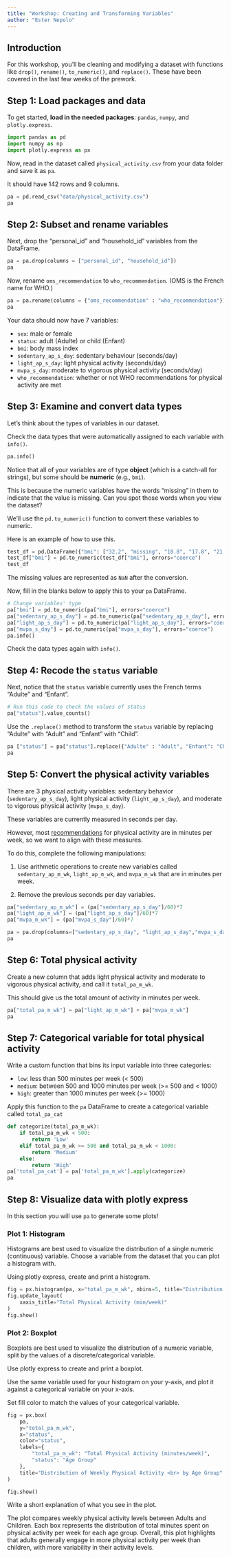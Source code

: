 ```yaml
---
title: "Workshop: Creating and Transforming Variables"
author: "Ester Nepolo"
---
```


## Introduction

For this workshop, you'll be cleaning and modifying a dataset with functions like `drop()`, `rename()`, `to_numeric()`, and `replace()`. These have been covered in the last few weeks of the prework.

## Step 1: Load packages and data

To get started, **load in the needed packages**: `pandas`, `numpy`, and `plotly.express`.

```python
import pandas as pd
import numpy as np
import plotly.express as px
```

Now, read in the dataset called `physical_activity.csv` from your data folder and save it as `pa`.

It should have 142 rows and 9 columns.

```python
pa = pd.read_csv("data/physical_activity.csv")
pa
```

## Step 2: Subset and rename variables

Next, drop the "personal_id" and "household_id" variables from the DataFrame.

```python
pa = pa.drop(columns = ["personal_id", "household_id"])
pa
```

Now, rename `oms_recommendation` to `who_recommendation`. (OMS is the French name for WHO.)

```python
pa = pa.rename(columns = {"oms_recommendation" : "who_recommendation"})
pa
```


Your data should now have 7 variables: 

- `sex`: male or female 
- `status`: adult (Adulte) or child (Enfant) 
- `bmi`: body mass index 
- `sedentary_ap_s_day`: sedentary behaviour (seconds/day) 
- `light_ap_s_day`: light physical activity (seconds/day) 
- `mvpa_s_day`: moderate to vigorous physical activity (seconds/day) 
- `who_recommendation`: whether or not WHO recommendations for physical activity are met

## Step 3: Examine and convert data types

Let's think about the types of variables in our dataset. 

Check the data types that were automatically assigned to each variable with `info()`.

```python

pa.info()
```

Notice that all of your variables are of type **object** (which is a catch-all for strings), but some    should be **numeric** (e.g., `bmi`). 

This is because the numeric variables have the words "missing" in them to indicate that the value is missing. Can you spot those words when you view the dataset?

We'll use the `pd.to_numeric()` function to convert these variables to numeric. 

Here is an example of how to use this.

```python
test_df = pd.DataFrame({"bmi": ["32.2", "missing", "18.8", "17.8", "21.1"]})
test_df["bmi"] = pd.to_numeric(test_df["bmi"], errors="coerce")
test_df
```

The missing values are represented as `NaN` after the conversion.

Now, fill in the blanks below to apply this to your `pa` DataFrame.

```python
# Change variables' type
pa["bmi"] = pd.to_numeric(pa["bmi"], errors="coerce")
pa["sedentary_ap_s_day"] = pd.to_numeric(pa["sedentary_ap_s_day"], errors="coerce")
pa["light_ap_s_day"] = pd.to_numeric(pa["light_ap_s_day"], errors="coerce")
pa["mvpa_s_day"] = pd.to_numeric(pa["mvpa_s_day"], errors="coerce")
pa.info()
```

Check the data types again with `info()`.

## Step 4: Recode the `status` variable

Next, notice that the `status` variable currently uses the French terms "Adulte" and "Enfant". 

```python
# Run this code to check the values of status
pa["status"].value_counts()
```

Use the `.replace()` method to transform the `status` variable by replacing "Adulte" with "Adult" and "Enfant" with "Child".

```python
pa ["status"] = pa["status"].replace({"Adulte" : "Adult", "Enfant": "Child"})
pa
```

## Step 5: Convert the physical activity variables

There are 3 physical activity variables: sedentary behavior (`sedentary_ap_s_day`), light physical activity (`light_ap_s_day`), and moderate to vigorous physical activity (`mvpa_s_day`). 

These variables are currently measured in seconds per day.

However, most [recommendations](https://apps.who.int/iris/bitstream/handle/10665/337001/9789240014886-eng.pdf) for physical activity are in minutes per week, so we want to align with these measures. 

To do this, complete the following manipulations:

1. Use arithmetic operations to create new variables called `sedentary_ap_m_wk`, `light_ap_m_wk`, and `mvpa_m_wk` that are in minutes per week.

2. Remove the previous seconds per day variables.

```python
pa["sedentary_ap_m_wk"] = (pa["sedentary_ap_s_day"]/60)*7
pa["light_ap_m_wk"] = (pa["light_ap_s_day"]/60)*7
pa["mvpa_m_wk"] = (pa["mvpa_s_day"]/60)*7

pa = pa.drop(columns=["sedentary_ap_s_day", "light_ap_s_day","mvpa_s_day"])
pa

```

## Step 6: Total physical activity

Create a new column that adds light physical activity and moderate to vigorous physical activity, and call it `total_pa_m_wk`. 

This should give us the total amount of activity in minutes per week. 

```python
pa["total_pa_m_wk"] = pa["light_ap_m_wk"] + pa["mvpa_m_wk"]
pa
```

## Step 7: Categorical variable for total physical activity

Write a custom function that bins its input variable into three categories:

- `low`: less than 500 minutes per week (< 500)
- `medium`: between 500 and 1000 minutes per week (>= 500 and < 1000)
- `high`: greater than 1000 minutes per week (>= 1000)

Apply this function to the `pa` DataFrame to create a categorical variable called `total_pa_cat`

```python
def categorize(total_pa_m_wk):
    if total_pa_m_wk < 500:
        return 'Low'
    elif total_pa_m_wk >= 500 and total_pa_m_wk < 1000:
        return 'Medium'
    else:
        return 'High'
pa['total_pa_cat'] = pa['total_pa_m_wk'].apply(categorize)
pa
```

## Step 8: Visualize data with plotly express

In this section you will use `pa` to generate some plots!

### Plot 1: Histogram

Histograms are best used to visualize the distribution of a single numeric (continuous) variable. Choose a variable from the dataset that you can plot a histogram with.

Using plotly express, create and print a histogram.

```python
fig = px.histogram(pa, x="total_pa_m_wk", nbins=5, title="Distribution of Total Physical Activity<br>per Week")
fig.update_layout(
    xaxis_title="Total Physical Activity (min/week)"  
)
fig.show()
```

### Plot 2: Boxplot

Boxplots are best used to visualize the distribution of a numeric variable, split by the values of a discrete/categorical variable.

Use plotly express to create and print a boxplot.

Use the same variable used for your histogram on your y-axis, and plot it against a categorical variable on your x-axis.

Set fill color to match the values of your categorical variable.

```python
fig = px.box(
    pa, 
    y="total_pa_m_wk", 
    x="status", 
    color="status",
    labels={
        "total_pa_m_wk": "Total Physical Activity (minutes/week)",
        "status": "Age Group"
    },
    title="Distribution of Weekly Physical Activity <br> by Age Group"
)

fig.show()
```

Write a short explanation of what you see in the plot.

The plot compares weekly physical activity levels between Adults and Children. Each box represents the distribution of total minutes spent on physical activity per week for each age group.
Overall, this plot highlights that adults generally engage in more physical activity per week than children, with more variability in their activity levels.
